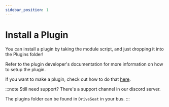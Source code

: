 ```yaml
---
sidebar_position: 1
---
```


# Install a Plugin

You can install a plugin by taking the module script, and just dropping it into the Plugins folder!

Refer to the plugin developer's documentation for more information on how to setup the plugin.

If you want to make a plugin, check out how to do that [here](/docs/plugins/category/create-a-plugin).

:::note
Still need support? There's a support channel in our discord server.

The plugins folder can be found in `DriveSeat` in your bus.
:::